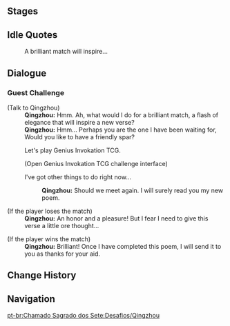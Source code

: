 {{Genius Invokation TCG Character Stages Intro}}

==Stages==
{{Genius Invokation TCG Stages/Detailed|Qingzhou}}

==Idle Quotes==
{{Dialogue Start}}
:{{DIcon|Idle}} A brilliant match will inspire...
{{Dialogue End}}

==Dialogue==
===Guest Challenge===
{{Dialogue Start}}
;(Talk to Qingzhou)
:'''Qingzhou:''' Hmm. Ah, what would I do for a brilliant match, a flash of elegance that will inspire a new verse?
:'''Qingzhou:''' Hmm... Perhaps you are the one I have been waiting for, Would you like to have a friendly spar?
:{{DIcon|TCG}} Let's play Genius Invokation TCG.
:;(Open Genius Invokation TCG challenge interface)
:{{DIcon}} I've got other things to do right now...
::'''Qingzhou:''' Should we meet again. I will surely read you my new poem.

;(If the player loses the match)
:'''Qingzhou:''' An honor and a pleasure! But I fear I need to give this verse a little ore thought...

;(If the player wins the match)
:'''Qingzhou:''' Brilliant! Once I have completed this poem, I will send it to you as thanks for your aid.
{{Dialogue End}}

==Change History==
{{Change History|3.7}}

==Navigation==
{{Genius Invokation TCG Stages Navbox}}

[[pt-br:Chamado Sagrado dos Sete:Desafios/Qingzhou]]